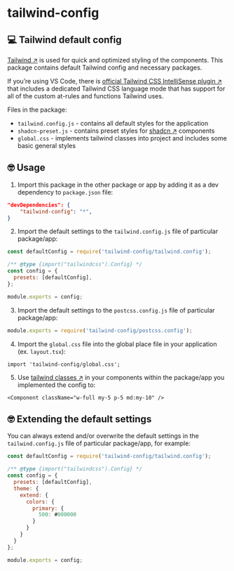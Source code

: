 # tailwind-config

## 💻 Tailwind default config

[Tailwind ↗](https://tailwindcss.com/) is used for quick and optimized styling of the components.
This package contains default Tailwind config and necessary packages.

If you’re using VS Code, there is [official Tailwind CSS IntelliSense plugin ↗](https://marketplace.visualstudio.com/items?itemName=bradlc.vscode-tailwindcss)
that includes a dedicated Tailwind CSS language mode that has support for all of the custom at-rules and functions Tailwind uses.

Files in the package:

- `tailwind.config.js` - contains all default styles for the application
- `shadcn-preset.js` - contains preset styles for [shadcn ↗](https://ui.shadcn.com/docs) components
- `global.css` - implements tailwind classes into project and includes some basic general styles

## 🤓 Usage

1. Import this package in the other package or app by adding it as a dev dependency to `package.json` file:

```json
"devDependencies": {
    "tailwind-config": "*",
}
```

2. Import the default settings to the `tailwind.config.js` file of particular package/app:

```js {1, 5}
const defaultConfig = require('tailwind-config/tailwind.config');

/** @type {import("tailwindcss").Config} */
const config = {
  presets: [defaultConfig],
};

module.exports = config;
```

3. Import the default settings to the `postcss.config.js` file of particular package/app:

```js
module.exports = require('tailwind-config/postcss.config');
```

4. Import the `global.css` file into the global place file in your application (ex. `layout.tsx`):

```tsx
import 'tailwind-config/global.css';
```

5. Use [tailwind classes ↗](https://tailwindcss.com/docs/aspect-ratio) in your components within the package/app you implemented the config to:

```tsx /w-full my-5 p-5 md:my-10/
<Component className="w-full my-5 p-5 md:my-10" />
```

## 🤓 Extending the default settings

You can always extend and/or overwrite the default settings in the `tailwind.config.js` file of particular package/app, for example:

```js {7-13}
const defaultConfig = require('tailwind-config/tailwind.config');

/** @type {import("tailwindcss").Config} */
const config = {
  presets: [defaultConfig],
  theme: {
    extend: {
      colors: {
        primary: {
          500: #000000
        }
      }
    }
  }
};

module.exports = config;
```
